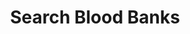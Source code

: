 ---
openapi: POST /abdm/uhi/v1/blood-bank/search
title: Search Blood Banks
description: User can search blood banks using State & District wise.
---